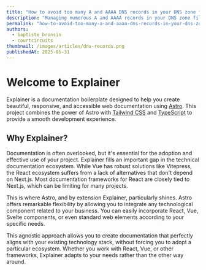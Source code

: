```yaml
---
title: "How to avoid too many A and AAAA DNS records in your DNS zone file ?"
description: "Managing numerous A and AAAA records in your DNS zone file can become cumbersome, especially when updating public IP addresses. This article explores using CNAME records as a more efficient alternative to simplify DNS management."
permalink: "how-to-avoid-too-many-a-and-aaaa-dns-records-in-your-dns-zone-file"
authors:
  - baptiste_bronsin
  - courtcircuits
thumbnail: /images/articles/dns-records.png
publishedAt: 2025-05-31
---
```


# Welcome to Explainer

Explainer is a documentation boilerplate designed to help you create beautiful, responsive, and accessible web documentation using [Astro](https://astro.build). This project combines the power of Astro with [Tailwind CSS](https://tailwindcss.com) and [TypeScript](https://www.typescriptlang.org) to provide a smooth development experience.

## Why Explainer?

Documentation is often overlooked, but it's essential for the adoption and effective use of your project.
Explainer fills an important gap in the technical documentation ecosystem. While Vue has robust solutions like Vitepress, the React ecosystem suffers from a lack of alternatives that don't depend on Next.js. Most documentation frameworks for React are closely tied to Next.js, which can be limiting for many projects.

This is where Astro, and by extension Explainer, particularly shines. Astro offers remarkable flexibility by allowing you to integrate any technological component related to your business. You can easily incorporate React, Vue, Svelte components, or even standard web elements according to your specific needs.

This agnostic approach allows you to create documentation that perfectly aligns with your existing technology stack, without forcing you to adopt a particular ecosystem. Whether you work with React, Vue, or other frameworks, Explainer adapts to your needs rather than the other way around.